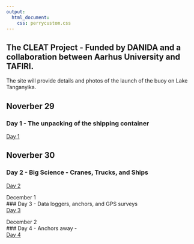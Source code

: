 ```yaml
---
output:
  html_document:
    css: perrycustom.css
---
```


## The CLEAT Project - Funded by DANIDA and a collaboration between Aarhus University and TAFIRI.         

The site will provide details and photos of the launch of the buoy on Lake Tanganyika.         

## Noverber 29         
### Day 1 - The unpacking of the shipping container          
[Day 1](buoy/day1/buoy_day1.html)         

## Noverber 30          
### Day 2 - Big Science - Cranes, Trucks, and Ships          
[Day 2](buoy/day2/buoy_day2.html)         

December 1          
### Day 3 - Data loggers, anchors, and GPS surveys          
[Day 3](buoy/day3/buoy_day3.html)         

December 2          
### Day 4 - Anchors away -          
[Day 4](buoy/day4/buoy_day4.html)         




